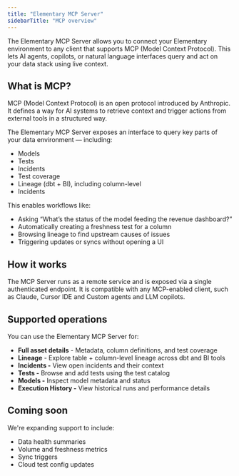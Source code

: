 ```yaml
---
title: "Elementary MCP Server"
sidebarTitle: "MCP overview"
---
```


<Columns cols={2}>
  <Card title="MCP Setup Guide" icon="code-compare" href="/cloud/mcp/setup-guide">
  </Card>
  <Card title="Available MCP Tools" icon="gear-code" href="/cloud/mcp/mcp-tools">
  </Card>
</Columns>

The Elementary MCP Server allows you to connect your Elementary environment to any client that supports MCP (Model Context Protocol). This lets AI agents, copilots, or natural language interfaces query and act on your data stack using live context.

## What is MCP?

MCP (Model Context Protocol) is an open protocol introduced by Anthropic. It defines a way for AI systems to retrieve context and trigger actions from external tools in a structured way.

The Elementary MCP Server exposes an interface to query key parts of your data environment — including:

- Models
- Tests
- Incidents
- Test coverage
- Lineage (dbt + BI), including column-level
- Incidents

This enables workflows like:

- Asking “What’s the status of the model feeding the revenue dashboard?”
- Automatically creating a freshness test for a column
- Browsing lineage to find upstream causes of issues
- Triggering updates or syncs without opening a UI

## How it works

The MCP Server runs as a remote service and is exposed via a single authenticated endpoint. It is compatible with any MCP-enabled client, such as Claude, Cursor IDE and Custom agents and LLM copilots.

## Supported operations

You can use the Elementary MCP Server for:

- **Full asset details** - Metadata, column definitions, and test coverage
- **Lineage** - Explore table + column-level lineage across dbt and BI tools
- **Incidents -** View open incidents and their context
- **Tests -** Browse and add tests using the test catalog
- **Models -** Inspect model metadata and status
- **Execution History -** View historical runs and performance details

## Coming soon

We're expanding support to include:

- Data health summaries
- Volume and freshness metrics
- Sync triggers
- Cloud test config updates



